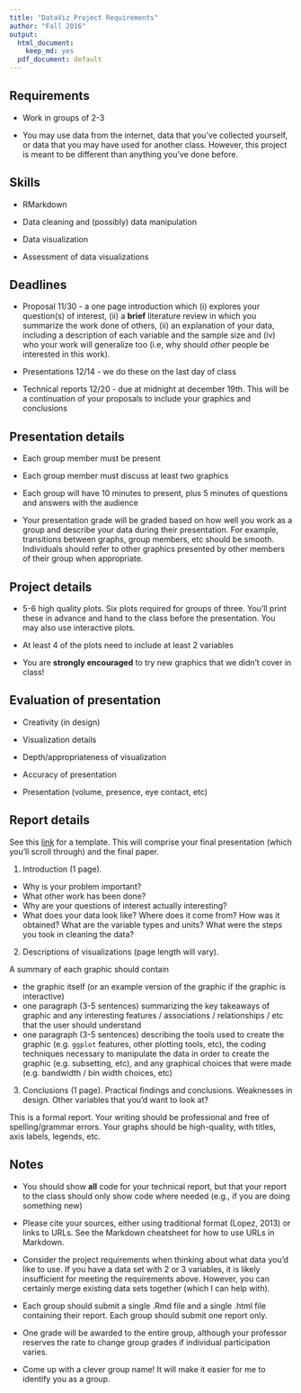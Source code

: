 ```yaml
---
title: "DataViz Project Requirements"
author: "Fall 2016"
output:
  html_document:
    keep_md: yes
  pdf_document: default
---
```


## Requirements

+ Work in groups of 2-3

+ You may use data from the internet, data that you've collected yourself, or data that you may have used for another class. However, this project is meant to be different than anything you've done before.

## Skills

+ RMarkdown

+ Data cleaning and (possibly) data manipulation

+ Data visualization

+ Assessment of data visualizations

## Deadlines

+ Proposal 11/30 - a one page introduction which (i) explores your question(s) of interest, (ii) a **brief** literature review in which you summarize the work done of others, (ii) an explanation of your data, including a description of each variable and the sample size and (iv) who your work will generalize too (i.e, why should *other* people be interested in this work).

+ Presentations 12/14 - we do these on the last day of class

+ Technical reports 12/20 - due at midnight at december 19th. This will be a continuation of your proposals to include your graphics and conclusions

## Presentation details

+  Each group member must be present

+  Each group member must discuss at least two graphics

+  Each group will have 10 minutes to present, plus 5 minutes of questions and answers with the audience

+  Your presentation grade will be graded based on how well you work as a group and describe your data during their presentation.  For example, transitions between graphs, group members, etc should be smooth.  Individuals should refer to other graphics presented by other members of their group when appropriate.


## Project details

+ 5-6 high quality plots. Six plots required for groups of three. You'll print these in advance and hand to the class before the presentation. You may also use interactive plots. 

+ At least 4 of the plots need to include at least 2 variables

+  You are **strongly encouraged** to try new graphics that we didn't cover in class!


## Evaluation of presentation 

+ Creativity (in design)

+ Visualization details

+ Depth/appropriateness of visualization

+ Accuracy of presentation

+ Presentation (volume, presence, eye contact, etc) 


## Report details

See this [link](https://raw.githubusercontent.com/statsbylopez/DataViz/master/Final_Report_Template.Rmd) for a template. This will comprise your final presentation (which you'll scroll through) and the final paper.

1. Introduction (1 page). 

+ Why is your problem important? 
+ What other work has been done? 
+ Why are your questions of interest actually interesting? 
+ What does your data look like? Where does it come from? How was it obtained? What are the variable types and units? What were the steps you took in cleaning the data?

2. Descriptions of visualizations (page length will vary). 

A summary of each graphic should contain

+  the graphic itself (or an example version of the graphic if the graphic is interactive)
+  one paragraph (3-5 sentences) summarizing the key takeaways of graphic and any interesting features / associations / relationships / etc that the user should understand
+  one paragraph (3-5 sentences) describing the tools used to create the graphic (e.g. `ggplot` features, other plotting tools, etc), the coding techniques necessary to manipulate the data in order to create the graphic (e.g. subsetting, etc), and any graphical choices that were made (e.g. bandwidth / bin width choices, etc)

3. Conclusions (1 page). Practical findings and conclusions. Weaknesses in design. Other variables that you'd want to look at?


This is a formal report.  Your writing should be professional and free of spelling/grammar errors.  Your graphs should be high-quality, with titles, axis labels, legends, etc.



## Notes

+ You should show **all** code for your technical report, but that your report to the class should only show code where needed (e.g., if you are doing something new)

+ Please cite your sources, either using traditional format (Lopez, 2013) or links to URLs. See the Markdown cheatsheet for how to use URLs in Markdown. 

+ Consider the project requirements when thinking about what data you'd like to use. If you have a data set with 2 or 3 variables, it is likely insufficient for meeting the requirements above. However, you can certainly merge existing data sets together (which I can help with).

+ Each group should submit a single .Rmd file and a single .html file containing their report. Each group should submit one report only.

+ One grade will be awarded to the entire group, although your professor reserves the rate to change group grades if individual participation varies. 

+ Come up with a clever group name! It will make it easier for me to identify you as a group. 
